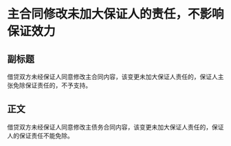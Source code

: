 # 主合同修改未加大保证人的责任，不影响保证效力
## 副标题
借贷双方未经保证人同意修改主合同内容，该变更未加大保证人责任的，保证人主张免除保证责任的，不予支持。
## 正文
借贷双方未经保证人同意修改主债务合同内容，该变更未加大保证人责任的，保证人的保证责任不能免除。